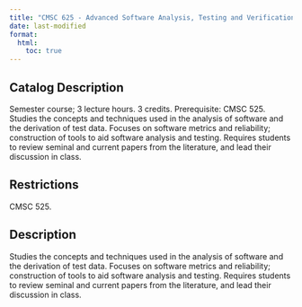```yaml
---
title: "CMSC 625 - Advanced Software Analysis, Testing and Verification"
date: last-modified
format:
  html:
    toc: true
---
```


## Catalog Description

Semester course; 3 lecture hours. 3 credits. Prerequisite: CMSC 525. Studies the concepts and techniques used in the analysis of software and the derivation of test data. Focuses on software metrics and reliability; construction of tools to aid software analysis and testing. Requires students to review seminal and current papers from the literature, and lead their discussion in class.


## Restrictions
 
CMSC 525.

## Description

Studies the concepts and techniques used in the analysis of software and the derivation of test data. Focuses on software metrics and reliability; construction of tools to aid software analysis and testing. Requires students to review seminal and current papers from the literature, and lead their discussion in class.


